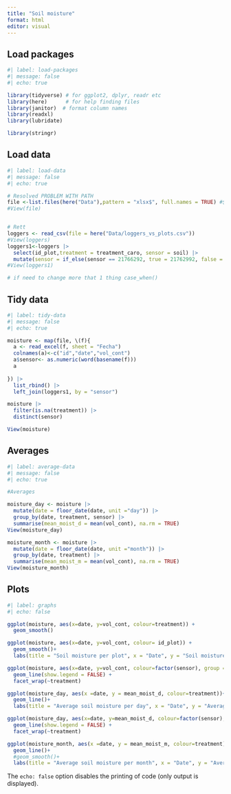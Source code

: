 ```yaml
---
title: "Soil moisture"
format: html
editor: visual
---
```


## Load packages

```r
#| label: load-packages
#| message: false
#| echo: true

library(tidyverse) # for ggplot2, dplyr, readr etc
library(here)      # for help finding files
library(janitor)  # format column names
library(readxl)
library(lubridate)

library(stringr)
```

## Load data

```r
#| label: load-data
#| message: false
#| echo: true

# Resolved PROBLEM WITH PATH
file <-list.files(here("Data"),pattern = "xlsx$", full.names = TRUE) #$ - at the end
#View(file)


# Rett
loggers <- read_csv(file = here("Data/loggers_vs_plots.csv"))
#View(loggers)
loggers1<-loggers |> 
  select(id_plot,treatment = treatment_caro, sensor = soil) |> 
  mutate(sensor = if_else(sensor == 21766292, true = 21762992, false = sensor))
#View(loggers1)

# if need to change more that 1 thing case_when()
```

## Tidy data

```r
#| label: tidy-data
#| message: false
#| echo: true

moisture <- map(file, \(f){
  a <- read_excel(f, sheet = "Fecha")
  colnames(a)<-c("id","date","vol_cont")
  a$sensor<- as.numeric(word(basename(f)))
  a
  
}) |> 
  list_rbind() |> 
  left_join(loggers1, by = "sensor")

moisture |> 
  filter(is.na(treatment)) |> 
  distinct(sensor)

View(moisture)


```

## Averages
```r
#| label: average-data
#| message: false
#| echo: true

#Averages

moisture_day <- moisture |> 
  mutate(date = floor_date(date, unit ="day")) |> 
  group_by(date, treatment, sensor) |>
  summarise(mean_moist_d = mean(vol_cont), na.rm = TRUE)
View(moisture_day)

moisture_month <- moisture |> 
  mutate(date = floor_date(date, unit ="month")) |> 
  group_by(date, treatment) |>
  summarise(mean_moist_m = mean(vol_cont), na.rm = TRUE)
View(moisture_month)

```

## Plots

```r
#| label: graphs
#| echo: false

ggplot(moisture, aes(x=date, y=vol_cont, colour=treatment)) +
  geom_smooth()

ggplot(moisture, aes(x=date, y=vol_cont, colour= id_plot)) +
  geom_smooth()+
  labs(title = "Soil moisture per plot", x = "Date", y = "Soil moisture")

ggplot(moisture, aes(x=date, y=vol_cont, colour=factor(sensor), group = sensor)) +
  geom_line(show.legend = FALSE) +
  facet_wrap(~treatment)

ggplot(moisture_day, aes(x =date, y = mean_moist_d, colour=treatment))+
  geom_line()+
  labs(title = "Average soil moisture per day", x = "Date", y = "Average soil moisture")

ggplot(moisture_day, aes(x=date, y=mean_moist_d, colour=factor(sensor), group = sensor)) +
  geom_line(show.legend = FALSE) +
  facet_wrap(~treatment)

ggplot(moisture_month, aes(x =date, y = mean_moist_m, colour=treatment))+
  geom_line()+
  #geom_smooth()+
  labs(title = "Average soil moisture per month", x = "Date", y = "Average soil moisture")
```

The `echo: false` option disables the printing of code (only output is displayed).
